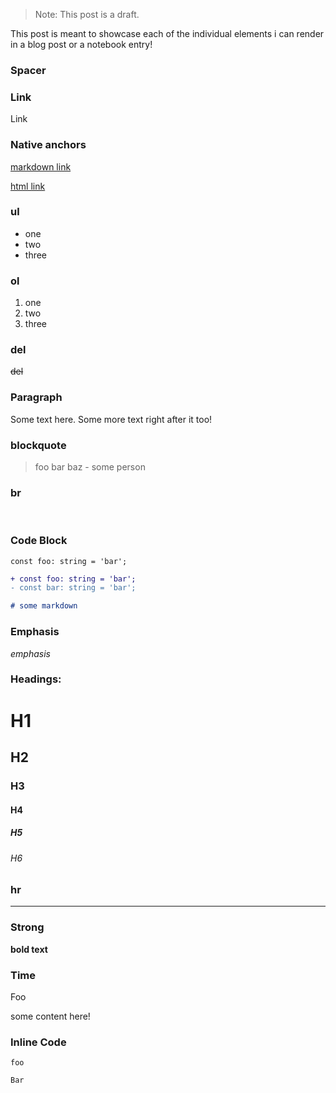 > Note: This post is a draft.

<Spacer />

This post is meant to showcase each of the individual elements i can render in a
blog post or a notebook entry!

### Spacer

<Spacer />

### Link

<Link href="#">Link</Link>

### Native anchors

[markdown link](#)

<a href="#">html link</a>

### ul

- one
- two
- three

### ol

1. one
2. two
3. three

### del

~~del~~

### Paragraph

Some text here. Some more text right after it too!

### blockquote

> foo bar baz - some person

### br

<br />

### Code Block

```tsx
const foo: string = 'bar';
```

```diff
+ const foo: string = 'bar';
- const bar: string = 'bar';
```

```md
# some markdown
```

### Emphasis

_emphasis_

### Headings:

# H1

## H2

### H3

#### H4

##### H5

###### H6

### hr

---

### Strong

**bold text**

### Time

<Time>Foo</Time>

<TLDR>

some content here!

</TLDR>

### Inline Code

`foo`

<Code>Bar</Code>
